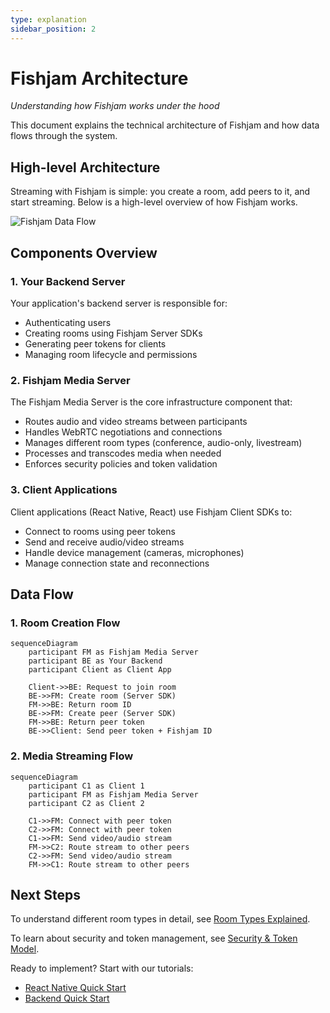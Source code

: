 ```yaml
---
type: explanation
sidebar_position: 2
---
```


# Fishjam Architecture

_Understanding how Fishjam works under the hood_

This document explains the technical architecture of Fishjam and how data flows through the system.

## High-level Architecture

Streaming with Fishjam is simple: you create a room, add peers to it, and start streaming. Below is a high-level overview of how Fishjam works.

![Fishjam Data Flow](@site/static/img/architecture.svg)

## Components Overview

### 1. Your Backend Server

Your application's backend server is responsible for:

- Authenticating users
- Creating rooms using Fishjam Server SDKs
- Generating peer tokens for clients
- Managing room lifecycle and permissions

### 2. Fishjam Media Server

The Fishjam Media Server is the core infrastructure component that:

- Routes audio and video streams between participants
- Handles WebRTC negotiations and connections
- Manages different room types (conference, audio-only, livestream)
- Processes and transcodes media when needed
- Enforces security policies and token validation

### 3. Client Applications

Client applications (React Native, React) use Fishjam Client SDKs to:

- Connect to rooms using peer tokens
- Send and receive audio/video streams
- Handle device management (cameras, microphones)
- Manage connection state and reconnections

## Data Flow

### 1. Room Creation Flow

```mermaid
sequenceDiagram
    participant FM as Fishjam Media Server
    participant BE as Your Backend
    participant Client as Client App

    Client->>BE: Request to join room
    BE->>FM: Create room (Server SDK)
    FM->>BE: Return room ID
    BE->>FM: Create peer (Server SDK)
    FM->>BE: Return peer token
    BE->>Client: Send peer token + Fishjam ID
```

### 2. Media Streaming Flow

```mermaid
sequenceDiagram
    participant C1 as Client 1
    participant FM as Fishjam Media Server
    participant C2 as Client 2

    C1->>FM: Connect with peer token
    C2->>FM: Connect with peer token
    C1->>FM: Send video/audio stream
    FM->>C2: Route stream to other peers
    C2->>FM: Send video/audio stream
    FM->>C1: Route stream to other peers
```

## Next Steps

To understand different room types in detail, see [Room Types Explained](../explanation/room-types).

To learn about security and token management, see [Security & Token Model](../explanation/security-tokens).

Ready to implement? Start with our tutorials:

- [React Native Quick Start](../tutorials/react-native-quick-start)
- [Backend Quick Start](../tutorials/backend-quick-start)
